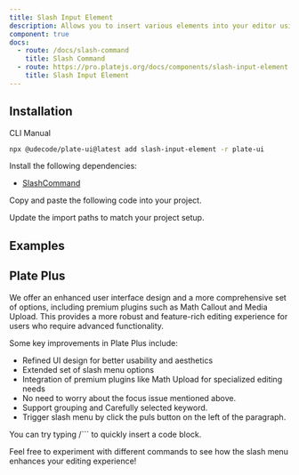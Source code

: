 ```yaml
---
title: Slash Input Element
description: Allows you to insert various elements into your editor using a slash command.
component: true
docs:
  - route: /docs/slash-command
    title: Slash Command
  - route: https://pro.platejs.org/docs/components/slash-input-element
    title: Slash Input Element
---
```


## Installation

<Tabs defaultValue="cli">

<TabsList>
<TabsTrigger value="cli">CLI</TabsTrigger>
<TabsTrigger value="manual">Manual</TabsTrigger>
</TabsList>
<TabsContent value="cli">

```bash
npx @udecode/plate-ui@latest add slash-input-element -r plate-ui
```

</TabsContent>

<TabsContent value="manual">

<Steps>

<Step>

Install the following dependencies:

- [SlashCommand](/docs/slash-command)

</Step>

<Step>

Copy and paste the following code into your project.

</Step>

<ComponentSource src="../../templates/plate-playground-template/src/components/plate-ui/slash-input-element.tsx" />

<Step>

Update the import paths to match your project setup.

</Step>

</Steps>

</TabsContent>

</Tabs>

## Examples

<ComponentPreview name="playground-demo" id="slashCommand" />

<ComponentSource src="../../templates/plate-playground-template/src/components/plate-ui/slash-input-element.tsx" />

## Plate Plus

We offer an enhanced user interface design and a more comprehensive set of options, including premium plugins such as Math Callout and Media Upload.
This provides a more robust and feature-rich editing experience for users who require advanced functionality.

Some key improvements in Plate Plus include:

- Refined UI design for better usability and aesthetics
- Extended set of slash menu options
- Integration of premium plugins like Math Upload for specialized editing needs
- No need to worry about the focus issue mentioned above.
- Support grouping and Carefully selected keyword.
- Trigger slash menu by click the puls button on the left of the paragraph.

You can try typing /``` to quickly insert a code block.

Feel free to experiment with different commands to see how the slash menu enhances your editing experience!

<ComponentPreviewPro
  name="pro-iframe-demo"
  id="pro-slash-menu"
  component="slash-menu"
/>

